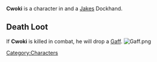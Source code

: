 {{Character
| race = Kra'deshi
| location = Havaria - Murder Bay
| faction = jakes
| title = Dockhand
}}

{{quote|You've heard that Cwoki has a collection of trading cards depicting the upper echelon of the Heshian cult— from cardinals to archbishops. Of course, that's the Deltrean side. Unlikely Havarian clergy warrant any mention.|Cwoki's Compendium Description}}'''Cwoki''' is a character in {{Gamename}} and a [[Jakes]] Dockhand.

== Death Loot ==
If '''Cwoki''' is killed in combat, he will drop a [[Gaff]].
[[File:Gaff.png|none|thumb]]
<br />
[[Category:Characters]]